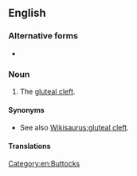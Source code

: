 ==English==

===Alternative forms===
* {{l|en|butt crack}}

===Noun===
{{en-noun}}

# {{lb|en|US|vulgar|slang}} The [[gluteal cleft]].

====Synonyms====
* See also [[Wikisaurus:gluteal cleft]].

====Translations====
{{trans-see|butt crack}}

[[Category:en:Buttocks]]